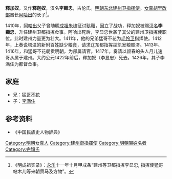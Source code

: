'''釋加奴'''，又作'''釋迦奴'''，汉名'''李顯忠'''，古伦氏。[[明朝|明朝]][[中国东北地区|东北]][[建州卫|建州卫]][[指挥使|指挥使]]。[[女真|女真]][[胡里改部|胡里改部]]酋长[[阿哈出|阿哈出]]的长子<ref>《明成祖实录》：[[永乐|永乐]]十一年十月甲戌条“建州等卫都指挥李显忠, 指挥使猛哥帖木儿等来朝贡马及方物”。</ref>。

1410年，[[阿哈出|阿哈出]]父子曾随[[明成祖|明成祖]][[朱棣|朱棣]]征讨[[鞑靼_(蒙古)|鞑靼]]，因立了战功，释加奴被赐[[汉名|汉名]]'''李顯忠'''，升任建州卫都指挥佥事。阿哈出死后，李显忠世袭了其父的建州卫指挥使职位。此时建州力量更为壮大。1411年，他的兄弟猛哥不花为[[毛怜卫|毛怜卫]]指挥使。1412年，上奏说塔温的新附百姓缺少粮食，请求辽东都指挥巫凯发粮赈济。1413年、1416年，和猛哥不花朝贡明朝，为部属请官。1417年，奏请以颜春的头人月儿速哥从属于建州。大约公元1422年前后，釋加奴（李显忠）死去。1426年，其子李满住为都督佥事。

==家庭==
*兄：[[猛哥不花|猛哥不花]]
*子：[[李满住|李满住]]

==参考资料==
{{reflist}}
*《中国民族史人物辞典》
{{start box}}
{{s-before|父[[阿哈出|阿哈出]]}}
{{s-title|[[建州衛|建州衛]]指揮使|1412年—1422年}}
{{s-after|子[[李满住|李满住]]}}
{{end box}}

[[Category:明朝女真人|Category:明朝女真人]]
[[Category:建州衛指揮使|Category:建州衛指揮使]]
[[Category:明朝賜姓名者|Category:明朝賜姓名者]]
[[Category:完顏氏|Category:完顏氏]]